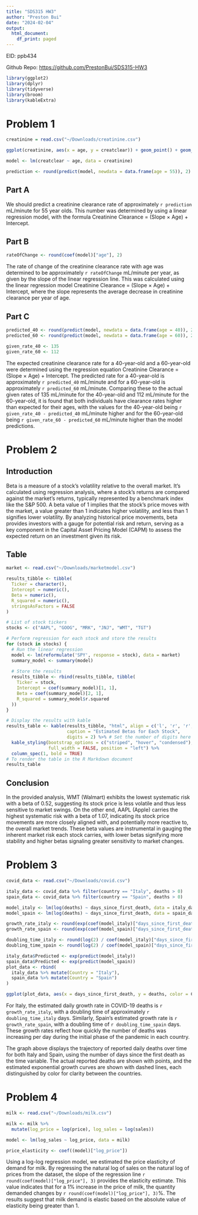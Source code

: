 ```yaml
---
title: "SDS315 HW3"
author: "Preston Bui"
date: "2024-02-04"
output:
  html_document:
    df_print: paged
---
```


EID: ppb434

Github Repo: [https://github.com/PrestonBui/SDS315-HW3](https://github.com/PrestonBui/SDS315-HW3)

```r
library(ggplot2)
library(dplyr)
library(tidyverse)
library(broom)
library(kableExtra)
```

# **Problem 1**
```r
creatinine = read.csv("~/Downloads/creatinine.csv")

ggplot(creatinine, aes(x = age, y = creatclear)) + geom_point() + geom_smooth(method = "lm", se = FALSE) + labs(title = "Creatinine Clearance vs Age", x = "Age (years)", y = "Creatinine Clearance (mL/minute)")

model <- lm(creatclear ~ age, data = creatinine)

prediction <- round(predict(model, newdata = data.frame(age = 55)), 2)
```

## Part A


We should predict a creatinine clearance rate of approximately `r prediction` mL/minute for 55 year olds. This number was determined by using a linear regression model, with the formula Creatinine Clearance = (Slope × Age) + Intercept.

## Part B
```r
rateOfChange <- round(coef(model)["age"], 2)
```

The rate of change of the creatinine clearance rate with age was determined to be approximately `r rateOfChange` mL/minute per year, as given by the slope of the linear regression line. This was calculated using the linear regression model Creatinine Clearance = (Slope × Age) + Intercept, where the slope represents the average decrease in creatinine clearance per year of age.

## Part C
```r
predicted_40 <- round(predict(model, newdata = data.frame(age = 40)), 2)
predicted_60 <- round(predict(model, newdata = data.frame(age = 60)), 2)

given_rate_40 <- 135
given_rate_60 <- 112
```

The expected creatinine clearance rate for a 40-year-old and a 60-year-old were determined using the regression equation Creatinine Clearance = (Slope × Age) + Intercept. The predicted rate for a 40-year-old is approximately `r predicted_40` mL/minute and for a 60-year-old is approximately `r predicted_60` mL/minute. Comparing these to the actual given rates of 135 mL/minute for the 40-year-old and 112 mL/minute for the 60-year-old, it is found that both individuals have clearance rates higher than expected for their ages, with the values for the 40-year-old being `r given_rate_40 - predicted_40` mL/minute higher and for the 60-year-old being `r given_rate_60 - predicted_60` mL/minute higher than the model predictions.


# **Problem 2**
## Introduction
Beta is a measure of a stock's volatility relative to the overall market. It's calculated using regression analysis, where a stock's returns are compared against the market's returns, typically represented by a benchmark index like the S&P 500. A beta value of 1 implies that the stock's price moves with the market, a value greater than 1 indicates higher volatility, and less than 1 signifies lower volatility. By analyzing historical price movements, beta provides investors with a gauge for potential risk and return, serving as a key component in the Capital Asset Pricing Model (CAPM) to assess the expected return on an investment given its risk.

## Table

```r
market <- read.csv("~/Downloads/marketmodel.csv")

results_tibble <- tibble(
  Ticker = character(),
  Intercept = numeric(),
  Beta = numeric(),
  R_squared = numeric(),
  stringsAsFactors = FALSE
)

# List of stock tickers
stocks <- c("AAPL", "GOOG", "MRK", "JNJ", "WMT", "TGT")

# Perform regression for each stock and store the results
for (stock in stocks) {
  # Run the linear regression
  model <- lm(reformulate('SPY', response = stock), data = market)
  summary_model <- summary(model)
  
  # Store the results
  results_tibble <- rbind(results_tibble, tibble(
    Ticker = stock,
    Intercept = coef(summary_model)[1, 1],
    Beta = coef(summary_model)[2, 1],
    R_squared = summary_model$r.squared
  ))
}

# Display the results with kable
results_table <- kable(results_tibble, "html", align = c('l', 'r', 'r', 'r'), 
                       caption = "Estimated Betas for Each Stock",
                       digits = 2) %>% # Set the number of digits here
  kable_styling(bootstrap_options = c("striped", "hover", "condensed"), 
                full_width = FALSE, position = "left") %>%
  column_spec(1, bold = TRUE)
# To render the table in the R Markdown document
results_table


```

## Conclusion
In the provided analysis, WMT (Walmart) exhibits the lowest systematic risk with a beta of 0.52, suggesting its stock price is less volatile and thus less sensitive to market swings. On the other end, AAPL (Apple) carries the highest systematic risk with a beta of 1.07, indicating its stock price movements are more closely aligned with, and potentially more reactive to, the overall market trends. These beta values are instrumental in gauging the inherent market risk each stock carries, with lower betas signifying more stability and higher betas signaling greater sensitivity to market changes.


# **Problem 3**
```r
covid_data <- read.csv("~/Downloads/covid.csv")

italy_data <- covid_data %>% filter(country == "Italy", deaths > 0)
spain_data <- covid_data %>% filter(country == "Spain", deaths > 0)

model_italy <- lm(log(deaths) ~ days_since_first_death, data = italy_data)
model_spain <- lm(log(deaths) ~ days_since_first_death, data = spain_data)

growth_rate_italy <- round(exp(coef(model_italy)["days_since_first_death"]), 3)
growth_rate_spain <- round(exp(coef(model_spain)["days_since_first_death"]), 3)

doubling_time_italy <- round(log(2) / coef(model_italy)["days_since_first_death"])
doubling_time_spain <- round(log(2) / coef(model_spain)["days_since_first_death"])

italy_data$Predicted <- exp(predict(model_italy))
spain_data$Predicted <- exp(predict(model_spain))
plot_data <- rbind(
  italy_data %>% mutate(Country = "Italy"),
  spain_data %>% mutate(Country = "Spain")
)

ggplot(plot_data, aes(x = days_since_first_death, y = deaths, color = Country)) + geom_line(aes(y = Predicted), linetype = "dashed") + geom_point(aes(color = Country)) + scale_y_log10() + labs(title = "COVID-19 Deaths Over Time", x = "Days Since First Death", y = "Reported Deaths (log scale)", color = "Country")

```

For Italy, the estimated daily growth rate in COVID-19 deaths is `r growth_rate_italy`, with a doubling time of approximately `r doubling_time_italy` days. Similarly, Spain's estimated growth rate is `r growth_rate_spain`, with a doubling time of `r doubling_time_spain` days. These growth rates reflect how quickly the number of deaths was increasing per day during the initial phase of the pandemic in each country.

The graph above displays the trajectory of reported daily deaths over time for both Italy and Spain, using the number of days since the first death as the time variable. The actual reported deaths are shown with points, and the estimated exponential growth curves are shown with dashed lines, each distinguished by color for clarity between the countries.



# **Problem 4**
```r
milk <- read.csv("~/Downloads/milk.csv")

milk <- milk %>%
  mutate(log_price = log(price), log_sales = log(sales))

model <- lm(log_sales ~ log_price, data = milk)

price_elasticity <- coef((model)["log_price"])
```

Using a log-log regression model, we estimated the price elasticity of demand for milk. By regressing the natural log of sales on the natural log of prices from the dataset, the slope of the regression line `r round(coef(model)["log_price"], 3)` provides the elasticity estimate. This value indicates that for a 1% increase in the price of milk, the quantity demanded changes by `r round(coef(model)["log_price"], 3)`%. The results suggest that milk demand is elastic based on the absolute value of elasticity being greater than 1.
